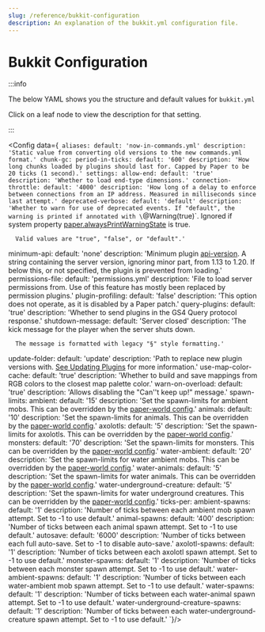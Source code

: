```yaml
---
slug: /reference/bukkit-configuration
description: An explanation of the bukkit.yml configuration file.
---
```


# Bukkit Configuration


:::info

The below YAML shows you the structure and default values for `bukkit.yml`

Click on a leaf node to view the description for that setting.

:::

<Config data={`
aliases:
  default: 'now-in-commands.yml'
  description: 'Static value from converting old versions to the new commands.yml format.'
chunk-gc:
  period-in-ticks:
    default: '600'
    description: 'How long chunks loaded by plugins should last for.
      Capped by Paper to be 20 ticks (1 second).'
settings:
  allow-end:
    default: 'true'
    description: 'Whether to load end-type dimensions.'
  connection-throttle:
    default: '4000'
    description: 'How long of a delay to enforce between connections from an IP address.
      Measured in milliseconds since last attempt.'
  deprecated-verbose:
    default: 'default'
    description: 'Whether to warn for use of deprecated events.
      If "default", the warning is printed if annotated with \`@Warning(true)\`.
      Ignored if system property [paper.alwaysPrintWarningState](/paper/reference/system-properties#paperalwaysprintwarningstate) is true.

      Valid values are "true", "false", or "default".'
  minimum-api:
    default: 'none'
    description: 'Minimum plugin [api-version](/paper/dev/plugin-yml#api-version).
      A string containing the server version, ignoring minor part, from 1.13 to 1.20.
      If below this, or not specified, the plugin is prevented from loading.'
  permissions-file:
    default: 'permissions.yml'
    description: 'File to load server permissions from.
      Use of this feature has mostly been replaced by permission plugins.'
  plugin-profiling:
    default: 'false'
    description: 'This option does not operate, as it is disabled by a Paper patch.'
  query-plugins:
    default: 'true'
    description: 'Whether to send plugins in the GS4 Query protocol response.'
  shutdown-message:
    default: 'Server closed'
    description: 'The kick message for the player when the server shuts down.

      The message is formatted with legacy "§" style formatting.'
  update-folder:
    default: 'update'
    description: 'Path to replace new plugin versions with. [See Updating Plugins](/paper/updating#step-2-update-plugins) for more information.'
  use-map-color-cache:
    default: 'true'
    description: 'Whether to build and save mappings from RGB colors to the closest map palette color.'
  warn-on-overload:
    default: 'true'
    description: 'Allows disabling the "Can''t keep up!" message.'
spawn-limits:
  ambient:
    default: '15'
    description: 'Set the spawn-limits for ambient mobs.
      This can be overridden by the [paper-world config](/paper/reference/world-configuration#entities_spawning_spawn_limits_ambient).'
  animals:
    default: '10'
    description: 'Set the spawn-limits for animals.
      This can be overridden by the [paper-world config](/paper/reference/world-configuration#entities_spawning_spawn_limits_creature).'
  axolotls:
    default: '5'
    description: 'Set the spawn-limits for axolotls.
      This can be overridden by the [paper-world config](/paper/reference/world-configuration#entities_spawning_spawn_limits_axolotls).'
  monsters:
    default: '70'
    description: 'Set the spawn-limits for monsters.
      This can be overridden by the [paper-world config](/paper/reference/world-configuration#entities_spawning_spawn_limits_monster).'
  water-ambient:
    default: '20'
    description: 'Set the spawn-limits for water ambient mobs.
      This can be overridden by the [paper-world config](/paper/reference/world-configuration#entities_spawning_spawn_limits_water_ambient).'
  water-animals:
    default: '5'
    description: 'Set the spawn-limits for water animals.
      This can be overridden by the [paper-world config](/paper/reference/world-configuration#entities_spawning_spawn_limits_water_creature).'
  water-underground-creature:
    default: '5'
    description: 'Set the spawn-limits for water underground creatures.
      This can be overridden by the [paper-world config](/paper/reference/world-configuration#entities_spawning_spawn_limits_underground_water_creature).'
ticks-per:
  ambient-spawns:
    default: '1'
    description: 'Number of ticks between each ambient mob spawn attempt. Set to -1 to use default.'
  animal-spawns:
    default: '400'
    description: 'Number of ticks between each animal spawn attempt. Set to -1 to use default.'
  autosave:
    default: '6000'
    description: 'Number of ticks between each full auto-save. Set to -1 to disable auto-save.'
  axolotl-spawns:
    default: '1'
    description: 'Number of ticks between each axolotl spawn attempt. Set to -1 to use default.'
  monster-spawns:
    default: '1'
    description: 'Number of ticks between each monster spawn attempt. Set to -1 to use default.'
  water-ambient-spawns:
    default: '1'
    description: 'Number of ticks between each water-ambient mob spawn attempt. Set to -1 to use default.'
  water-spawns:
    default: '1'
    description: 'Number of ticks between each water-animal spawn attempt. Set to -1 to use default.'
  water-underground-creature-spawns:
    default: '1'
    description: 'Number of ticks between each water-underground-creature spawn attempt. Set to -1 to use default.'
`}/>
